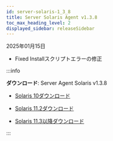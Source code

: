 ```yaml
---
id: server-solaris-1_3_8
title: Server Solaris Agent v1.3.8
toc_max_heading_level: 2
displayed_sidebar: releaseSidebar
---
```


2025年01月15日 

- <Status priority='0'>Fixed</Status> Installスクリプトエラーの修正

:::info 

**ダウンロード**: Server Agent Solaris v1.3.8

- [Solaris 10ダウンロード](https://repo.whatap.io/sunos/10/whatap-infra.1.3.8.sun10.SPARC.pkg.tar.gz)

- [Solaris 11.2ダウンロード](https://repo.whatap.io/sunos/11.2/whatap-infra.1.3.8.sun11.2.SPARC.pkg.tar.gz)

- [Solaris 11.3以降ダウンロード](https://repo.whatap.io/sunos/11/whatap-infra.1.3.8.sun11.SPARC.pkg.tar.gz)

:::

